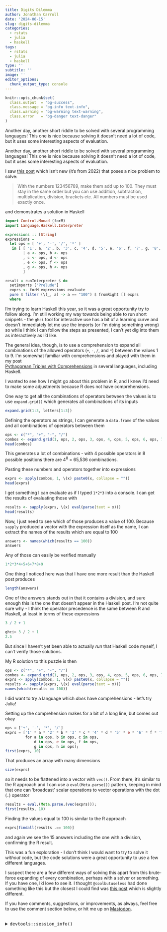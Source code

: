 ```yaml
---
title: Digits Dilemma
author: Jonathan Carroll
date: '2024-06-15'
slug: digits-dilemma
categories:
  - rstats
  - julia
  - haskell
tags:
  - rstats
  - julia
  - haskell
type: ''
subtitle: ''
image: ''
editor_options: 
  chunk_output_type: console
---
```


```r
knitr::opts_chunk$set(
  class.output  = "bg-success",
  class.message = "bg-info text-info",
  class.warning = "bg-warning text-warning",
  class.error   = "bg-danger text-danger"
)
```

Another day, another short riddle to be solved with several programming
languages! This one is nice because solving it doesn't need a lot of code, but 
it uses some interesting aspects of evaluation.

<!--more-->

Another day, another short riddle to be solved with several programming
languages! This one is nice because solving it doesn't need a lot of code, but 
it uses some interesting aspects of evaluation.

I saw [this post](https://jezenthomas.com/2022/05/solving-a-maths-riddle-with-bad-haskell/) 
which isn't new (it's from 2022) that poses a nice problem to solve:

> With the numbers 123456789, make them add up to 100. 
They must stay in the same order but you can use addition, subtraction, 
multiplication, division, brackets etc. All numbers must be used exactly once.

and demonstrates a solution in Haskell

```haskell
import Control.Monad (forM)
import Language.Haskell.Interpreter

expressions :: [String]
expressions =
  let ops = [ '+', '-', '/', '*' ]
   in [ [ '1', a, '2', b, '3', c, '4', d, '5', e, '6', f, '7', g, '8', h, '9' ]
        | a <- ops, b <- ops
        , c <- ops, d <- ops
        , e <- ops, f <- ops
        , g <- ops, h <- ops
        ]

result = runInterpreter $ do
  setImports ["Prelude"]
  exprs <- forM expressions evaluate
  pure $ filter (\(_, a) -> a == "100") $ fromRight [] exprs
  where
```

I'm trying to learn Haskell this year, so it was a great opportunity try to
follow along. I'm still working my way towards being able to run short snippets
- the `ghci` tool for interactive use has a bit of a learning curve and doesn't
immediately let me use the imports (or I'm doing something wrong) so while I
think I can follow the steps as presented, I can't yet dig into them as
interactively as I'd like.

The general idea, though, is to use a comprehension to expand all combinations of 
the allowed operators (`+`, `-`, `/`, and `*`) between the values 1 to 9. I'm 
somewhat familiar with comprehensions and played with them in my post  
[Pythagorean Triples with Comprehensions](https://jcarroll.com.au/2023/08/13/pythagorean-triples-with-comprehensions/)
in several languages, including Haskell.

I wanted to see how I might go about this problem in R, and I knew I'd need to make 
some adjustments because R does not have comprehensions. 

One way to get all the combinations of operators between the values is to use
`expand.grid()` which generates all combinations of its inputs

```r
expand.grid(1:3, letters[1:3])
```

Defining the operators as strings, I can generate a `data.frame` of the values and 
all combinations of operators between them 

```r
ops <- c("*", "+", "-", "/")
combos <- expand.grid(1, ops, 2, ops, 3, ops, 4, ops, 5, ops, 6, ops, 7, ops, 8, ops, 9)
head(combos)
```

This generates a lot of combinations - with 4 possible operators in 8 possible 
positions there are $4^8$ = 65,536 combinations. 

Pasting these numbers and operators together into expressions

```r
exprs <- apply(combos, 1, \(x) paste0(x, collapse = ""))
head(exprs)
```

I get something I can evaluate as if I typed `1*2*3` into a console. I can get 
the results of evaluating those with

```r
results <- sapply(exprs, \(x) eval(parse(text = x)))
head(results)
```

Now, I just need to see which of those produces a value of 100. Because `sapply` 
produced a vector with the expression itself as the name, I can extract the names
of the results which are equal to 100

```r
answers <- names(which(results == 100))
answers
```

Any of those can easily be verified manually

```r
1*2*3*4+5+6+7*8+9
```

One thing I noticed here was that I have one more result than the Haskell post 
produces

```r
length(answers)
```

One of the answers stands out in that it contains a division, and sure enough this 
is the one that doesn't appear in the Haskell post. I'm not quite sure why - I 
think the operator precedence is the same between R and Haskell, at least in terms 
of these expressions

```r
3 / 2 + 1
```

```haskell
ghci> 3 / 2 + 1
2.5
```

But since I haven't yet been able to actually _run_ that Haskell code myself, I can't 
verify those solutions.

My R solution to this puzzle is then

```r
ops <- c("*", "+", "-", "/")
combos <- expand.grid(1, ops, 2, ops, 3, ops, 4, ops, 5, ops, 6, ops, 7, ops, 8, ops, 9)
exprs <- apply(combos, 1, \(x) paste0(x, collapse = ""))
results <- sapply(exprs, \(x) eval(parse(text = x)))
names(which(results == 100))
```

I did want to try a language which _does_ have comprehensions - let's try Julia!

Setting up the comprehension makes for a bit of a long line, but comes out okay

```julia
ops = ['+', '-', '*', '/']
exprs = ['1' * a * '2' * b * '3' * c * '4' * d * '5' * e * '6' * f * '7' * g * '8' * h * '9' 
         for a in ops, b in ops, c in ops, 
             d in ops, e in ops, f in ops, 
             g in ops, h in ops];
first(exprs, 10)
```

That produces an array with many dimensions

```julia
size(exprs)
```

so it needs to be flattened into a vector with `vec()`. From there, it's similar
to the R approach and I can use a `eval(Meta.parse())` pattern, keeping in mind
that one can 'broadcast' scalar operations to vector operations with the dot
(`.`) operator

```julia
results = eval.(Meta.parse.(vec(exprs)));
first(results, 10)
```

Finding the values equal to 100 is similar to the R approach

```julia
exprs[findall(results .== 100)]
```

and again we see the 15 answers including the one with a division, confirming the 
R result. 

This was a fun exploration - I don't think I would want to try to solve it _without_
code, but the code solutions were a great opportunity to use a few different 
languages.

I suspect there are a few different ways of solving this apart from this brute-force 
expanding of every combination, perhaps with a solver or something. If you have one, I'd 
love to see it. I thought `@coolbutuseless` had done something like this but the closest
I could find was [this post](https://coolbutuseless.github.io/2021/12/09/lex-parse-and-evaluate-a-simple-s-expression-with-flexo/)
which is slightly different.

If you have comments, suggestions, or improvements, as always, feel free to use
the comment section below, or hit me up on
[Mastodon](https://fosstodon.org/@jonocarroll). 

<br />
<details>
  <summary>
    <tt>devtools::session_info()</tt>
  </summary>
```r
devtools::session_info()
```
</details>
<br />
